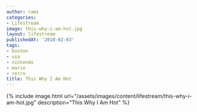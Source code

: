```yaml
---
author: rami
categories:
- Lifestream
image: this-why-i-am-hot.jpg
layout: lifestream
publishedAt: '2010-02-03'
tags:
- boston
- usa
- nintendo
- mario
- retro
title: This Why I Am Hot
---
```


{% include image.html url="/assets/images/content/lifestream/this-why-i-am-hot.jpg" description="This Why I Am Hot" %}